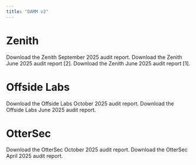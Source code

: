 ```yaml
---
title: "DAMM v2"
---
```


# Zenith

<CardGroup cols={1}>
  <Card title="Download Zenith Audit [September 2025]" icon="file-pdf" iconType="solid" href="https://github.com/MeteoraAg/audits/blob/main/damm-v2/zenith-damm-v2-audit-sept-2025.pdf">
    Download the Zenith September 2025 audit report.
  </Card>
  <Card title="Download Zenith Audit [June 2025][2]" icon="file-pdf" iconType="solid" href="https://github.com/MeteoraAg/audits/blob/main/damm-v2/zenith-damm-v2-audit-june-2025-2.pdf">
    Download the Zenith June 2025 audit report [2].
  </Card>
  <Card title="Download Zenith Audit [June 2025][1]" icon="file-pdf" iconType="solid" href="https://github.com/MeteoraAg/audits/blob/main/damm-v2/zenith-damm-v2-audit-june-2025-1.pdf">
    Download the Zenith June 2025 audit report [1].
  </Card>
</CardGroup>

# Offside Labs

<CardGroup cols={1}>  
  <Card title="Download Offside Labs Audit [October 2025]" icon="file-pdf" iconType="solid" href="https://github.com/MeteoraAg/audits/blob/main/damm-v2/offside-labs-damm-v2-audit-oct-2025.pdf">
    Download the Offside Labs October 2025 audit report.
  </Card>
  <Card title="Download Offside Labs Audit [June 2025]" icon="file-pdf" iconType="solid" href="https://github.com/MeteoraAg/audits/blob/main/damm-v2/offside-labs-damm-v2-audit-jun-2025.pdf">
    Download the Offside Labs June 2025 audit report.
  </Card>
</CardGroup>

# OtterSec

<CardGroup cols={1}>
  <Card title="Download OtterSec Audit [October 2025]" icon="file-pdf" iconType="solid" href="https://github.com/MeteoraAg/audits/blob/main/damm-v2/ottersec-damm-v2-audit-oct-2025.pdf">
    Download the OtterSec October 2025 audit report.
  </Card>
  <Card title="Download OtterSec Audit [April 2025]" icon="file-pdf" iconType="solid" href="https://github.com/MeteoraAg/audits/blob/main/damm-v2/ottersec-damm-v2-audit-apr-2025.pdf">
    Download the OtterSec April 2025 audit report.
  </Card>
</CardGroup>


